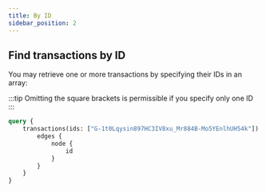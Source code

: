 ```yaml
---
title: By ID
sidebar_position: 2
---
```


## Find transactions by ID

You may retrieve one or more transactions by specifying their IDs in an array:

:::tip
Omitting the square brackets is permissible if you specify only one ID
:::

```graphql
query {
    transactions(ids: ["G-1t0Lqysin897HC3IV8xu_Mr884B-Mo5YEnlhUH54k"]) {
        edges {
            node {
                id
            }
        }
    }
}
```